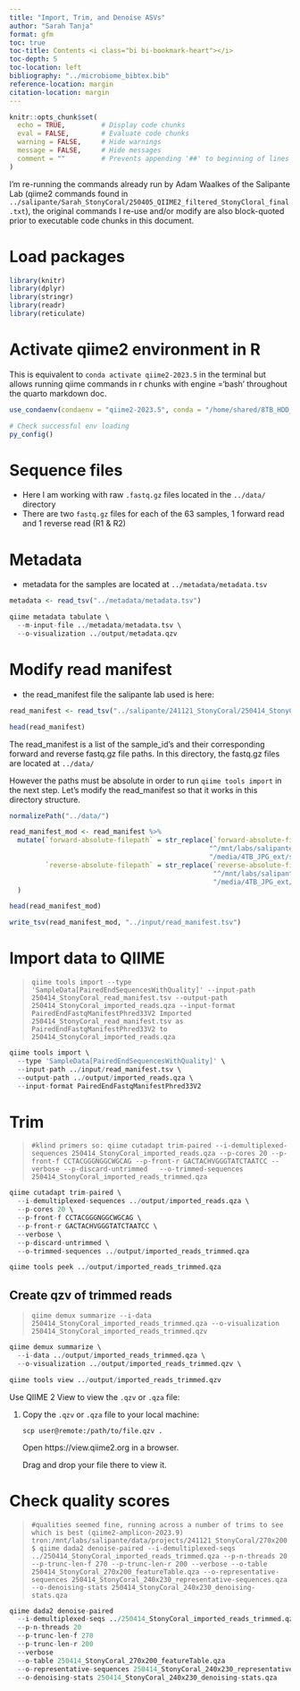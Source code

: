 ```yaml
---
title: "Import, Trim, and Denoise ASVs"
author: "Sarah Tanja"
format: gfm
toc: true
toc-title: Contents <i class="bi bi-bookmark-heart"></i>
toc-depth: 5
toc-location: left
bibliography: "../microbiome_bibtex.bib"
reference-location: margin
citation-location: margin
---
```


```r
knitr::opts_chunk$set(
  echo = TRUE,         # Display code chunks
  eval = FALSE,        # Evaluate code chunks
  warning = FALSE,     # Hide warnings
  message = FALSE,     # Hide messages
  comment = ""         # Prevents appending '##' to beginning of lines in code output
)
```

I'm re-running the commands already run by Adam Waalkes of the Salipante Lab (qiime2 commands found in `../salipante/Sarah_StonyCoral/250405_QIIME2_filtered_StonyCloral_final.txt`), the original commands I re-use and/or modify are also block-quoted prior to executable code chunks in this document.

# Load packages

```r
library(knitr)
library(dplyr)
library(stringr)
library(readr)
library(reticulate)
```

# Activate qiime2 environment in R

This is equivalent to `conda activate qiime2-2023.5` in the terminal but allows running qiime commands in r chunks with engine ='bash' throughout the quarto markdown doc.

```r
use_condaenv(condaenv = "qiime2-2023.5", conda = "/home/shared/8TB_HDD_02/stanja/miniconda3/condabin/conda")

# Check successful env loading
py_config()
```

# Sequence files

-   Here I am working with raw `.fastq.gz` files located in the `../data/` directory
-   There are two `fastq.gz` files for each of the 63 samples, 1 forward read and 1 reverse read (R1 & R2)

# Metadata

-   metadata for the samples are located at `../metadata/metadata.tsv`

```r
metadata <- read_tsv("../metadata/metadata.tsv")
```

```r
qiime metadata tabulate \
  --m-input-file ../metadata/metadata.tsv \
  --o-visualization ../output/metadata.qzv
```

# Modify read manifest

-   the read_manifest file the salipante lab used is here:

```r
read_manifest <- read_tsv("../salipante/241121_StonyCoral/250414_StonyCoral_read_manifest.tsv")

head(read_manifest)
```

The read_manifest is a list of the sample_id's and their corresponding forward and reverse fastq.gz file paths. In this directory, the fastq.gz files are located at `../data/`

However the paths must be absolute in order to run `qiime tools import` in the next step. Let's modify the read_manifest so that it works in this directory structure.

```r
normalizePath("../data/")
```

```r
read_manifest_mod <- read_manifest %>% 
  mutate(`forward-absolute-filepath` = str_replace(`forward-absolute-filepath`,
                                                  "^/mnt/labs/salipante/data/sequencing_runs/241121_StonyCoral/",
                                                  "/media/4TB_JPG_ext/stanja/gitprojects/coral-embryo-microbiome/data/"),
         `reverse-absolute-filepath` = str_replace(`reverse-absolute-filepath`,
                                                   "^/mnt/labs/salipante/data/sequencing_runs/241121_StonyCoral/",
                                                   "/media/4TB_JPG_ext/stanja/gitprojects/coral-embryo-microbiome/data/")
  )

head(read_manifest_mod)
```

```r
write_tsv(read_manifest_mod, "../input/read_manifest.tsv")
```

# Import data to QIIME

> `qiime tools import --type 'SampleData[PairedEndSequencesWithQuality]' --input-path 250414_StonyCoral_read_manifest.tsv --output-path 250414_StonyCoral_imported_reads.qza --input-format PairedEndFastqManifestPhred33V2 Imported 250414_StonyCoral_read_manifest.tsv as PairedEndFastqManifestPhred33V2 to 250414_StonyCoral_imported_reads.qza`

```r
qiime tools import \
  --type 'SampleData[PairedEndSequencesWithQuality]' \
  --input-path ../input/read_manifest.tsv \
  --output-path ../output/imported_reads.qza \
  --input-format PairedEndFastqManifestPhred33V2 
```

# Trim

> `#klind primers so: qiime cutadapt trim-paired --i-demultiplexed-sequences 250414_StonyCoral_imported_reads.qza --p-cores 20 --p-front-f CCTACGGGNGGCWGCAG --p-front-r GACTACHVGGGTATCTAATCC --verbose --p-discard-untrimmed   --o-trimmed-sequences 250414_StonyCoral_imported_reads_trimmed.qza`

```r
qiime cutadapt trim-paired \
  --i-demultiplexed-sequences ../output/imported_reads.qza \
  --p-cores 20 \
  --p-front-f CCTACGGGNGGCWGCAG \
  --p-front-r GACTACHVGGGTATCTAATCC \
  --verbose \
  --p-discard-untrimmed \
  --o-trimmed-sequences ../output/imported_reads_trimmed.qza
```

```r
qiime tools peek ../output/imported_reads_trimmed.qza
```

## Create qzv of trimmed reads

> `qiime demux summarize --i-data 250414_StonyCoral_imported_reads_trimmed.qza --o-visualization 250414_StonyCoral_imported_reads_trimmed.qzv`

```r
qiime demux summarize \
  --i-data ../output/imported_reads_trimmed.qza \
  --o-visualization ../output/imported_reads_trimmed.qzv \
```

```r
qiime tools view ../output/imported_reads_trimmed.qzv

```

Use QIIME 2 View to view the `.qzv` or `.qza` file:

1.  Copy the `.qzv` or `.qza` file to your local machine:

    `scp user@remote:/path/to/file.qzv .`

    Open https://view.qiime2.org in a browser.

    Drag and drop your file there to view it.

# Check quality scores

> `#qualities seemed fine, running across a number of trims to see which is best (qiime2-amplicon-2023.9) tron:/mnt/labs/salipante/data/projects/241121_StonyCoral/270x200 $ qiime dada2 denoise-paired --i-demultiplexed-seqs ../250414_StonyCoral_imported_reads_trimmed.qza --p-n-threads 20 --p-trunc-len-f 270 --p-trunc-len-r 200 --verbose --o-table 250414_StonyCoral_270x200_featureTable.qza --o-representative-sequences 250414_StonyCoral_240x230_representative-sequences.qza --o-denoising-stats 250414_StonyCoral_240x230_denoising-stats.qza`

```r
qiime dada2 denoise-paired 
  --i-demultiplexed-seqs ../250414_StonyCoral_imported_reads_trimmed.qza 
  --p-n-threads 20 
  --p-trunc-len-f 270 
  --p-trunc-len-r 200 
  --verbose 
  --o-table 250414_StonyCoral_270x200_featureTable.qza 
  --o-representative-sequences 250414_StonyCoral_240x230_representative-sequences.qza 
  --o-denoising-stats 250414_StonyCoral_240x230_denoising-stats.qza
```
